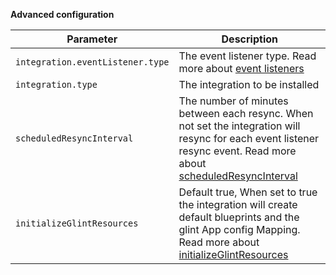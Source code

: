 **Advanced configuration**

| Parameter                        | Description                                                                                                                                                                                                                                                                                    |
| -------------------------------- | ---------------------------------------------------------------------------------------------------------------------------------------------------------------------------------------------------------------------------------------------------------------------------------------------- |
| `integration.eventListener.type` | The event listener type. Read more about [event listeners](https://ocean.useglint.io/framework/features/event-listener)                                                                                                                                                                         |
| `integration.type`               | The integration to be installed                                                                                                                                                                                                                                                                |
| `scheduledResyncInterval`        | The number of minutes between each resync. When not set the integration will resync for each event listener resync event. Read more about [scheduledResyncInterval](https://ocean.useglint.io/develop-an-integration/integration-configuration/#scheduledresyncinterval---run-scheduled-resync) |
| `initializeGlintResources`        | Default true, When set to true the integration will create default blueprints and the glint App config Mapping. Read more about [initializeGlintResources](https://ocean.useglint.io/develop-an-integration/integration-configuration/#initializeportresources---initialize-glint-resources)       |
